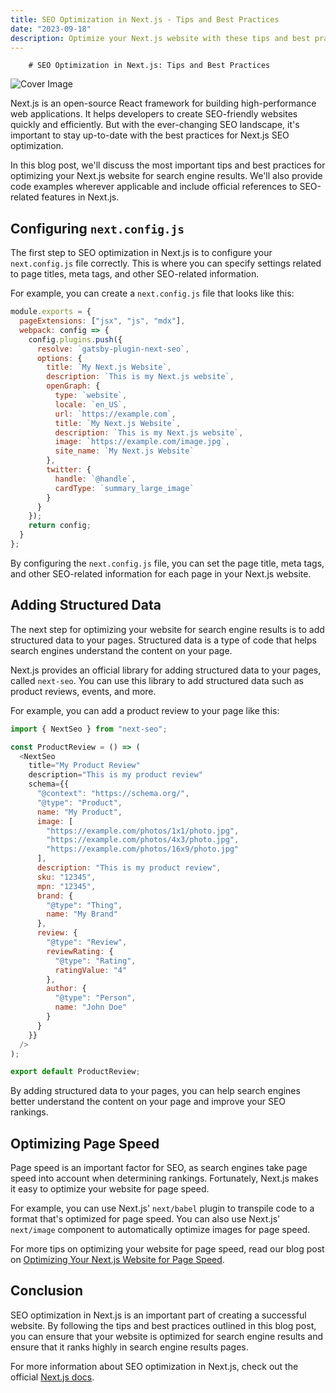 ```yaml
---
title: SEO Optimization in Next.js - Tips and Best Practices
date: "2023-09-18"
description: Optimize your Next.js website with these tips and best practices for SEO. Learn how to get the most out of your website's search engine visibility.
---
```

        # SEO Optimization in Next.js: Tips and Best Practices

![Cover Image](https://images.unsplash.com/photo-1495435093359-6d56a94830c2?crop=entropy&cs=tinysrgb&fit=max&fm=jpg&ixid=M3w1MDMzNDF8MHwxfHJhbmRvbXx8fHx8fHx8fDE2OTUwNTU4NjN8&ixlib=rb-4.0.3&q=80&w=1080)

Next.js is an open-source React framework for building high-performance web applications. It helps developers to create SEO-friendly websites quickly and efficiently. But with the ever-changing SEO landscape, it's important to stay up-to-date with the best practices for Next.js SEO optimization.

In this blog post, we'll discuss the most important tips and best practices for optimizing your Next.js website for search engine results. We'll also provide code examples wherever applicable and include official references to SEO-related features in Next.js.

## Configuring `next.config.js`

The first step to SEO optimization in Next.js is to configure your `next.config.js` file correctly. This is where you can specify settings related to page titles, meta tags, and other SEO-related information.

For example, you can create a `next.config.js` file that looks like this:

```js
module.exports = {
  pageExtensions: ["jsx", "js", "mdx"],
  webpack: config => {
    config.plugins.push({
      resolve: `gatsby-plugin-next-seo`,
      options: {
        title: `My Next.js Website`,
        description: `This is my Next.js website`,
        openGraph: {
          type: `website`,
          locale: `en_US`,
          url: `https://example.com`,
          title: `My Next.js Website`,
          description: `This is my Next.js website`,
          image: `https://example.com/image.jpg`,
          site_name: `My Next.js Website`
        },
        twitter: {
          handle: `@handle`,
          cardType: `summary_large_image`
        }
      }
    });
    return config;
  }
};
```

By configuring the `next.config.js` file, you can set the page title, meta tags, and other SEO-related information for each page in your Next.js website.

## Adding Structured Data

The next step for optimizing your website for search engine results is to add structured data to your pages. Structured data is a type of code that helps search engines understand the content on your page.

Next.js provides an official library for adding structured data to your pages, called `next-seo`. You can use this library to add structured data such as product reviews, events, and more.

For example, you can add a product review to your page like this:

```js
import { NextSeo } from "next-seo";

const ProductReview = () => (
  <NextSeo
    title="My Product Review"
    description="This is my product review"
    schema={{
      "@context": "https://schema.org/",
      "@type": "Product",
      name: "My Product",
      image: [
        "https://example.com/photos/1x1/photo.jpg",
        "https://example.com/photos/4x3/photo.jpg",
        "https://example.com/photos/16x9/photo.jpg"
      ],
      description: "This is my product review",
      sku: "12345",
      mpn: "12345",
      brand: {
        "@type": "Thing",
        name: "My Brand"
      },
      review: {
        "@type": "Review",
        reviewRating: {
          "@type": "Rating",
          ratingValue: "4"
        },
        author: {
          "@type": "Person",
          name: "John Doe"
        }
      }
    }}
  />
);

export default ProductReview;
```

By adding structured data to your pages, you can help search engines better understand the content on your page and improve your SEO rankings.

## Optimizing Page Speed

Page speed is an important factor for SEO, as search engines take page speed into account when determining rankings. Fortunately, Next.js makes it easy to optimize your website for page speed.

For example, you can use Next.js' `next/babel` plugin to transpile code to a format that's optimized for page speed. You can also use Next.js' `next/image` component to automatically optimize images for page speed.

For more tips on optimizing your website for page speed, read our blog post on [Optimizing Your Next.js Website for Page Speed](https://example.com/blog/optimize-nextjs-website-page-speed).

## Conclusion

SEO optimization in Next.js is an important part of creating a successful website. By following the tips and best practices outlined in this blog post, you can ensure that your website is optimized for search engine results and ensure that it ranks highly in search engine results pages.

For more information about SEO optimization in Next.js, check out the official [Next.js docs](https://nextjs.org/docs/advanced-features/seo).